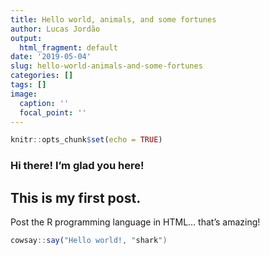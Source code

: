 ```yaml
---
title: Hello world, animals, and some fortunes
author: Lucas Jordão
output:
  html_fragment: default
date: '2019-05-04'
slug: hello-world-animals-and-some-fortunes
categories: []
tags: []
image:
  caption: ''
  focal_point: ''
---
```

```r
knitr::opts_chunk$set(echo = TRUE)
```

### Hi there! I'm glad you here!
## This is my first post.
Post the R programming language in HTML... that's amazing!
```r
cowsay::say("Hello world!, "shark")
```